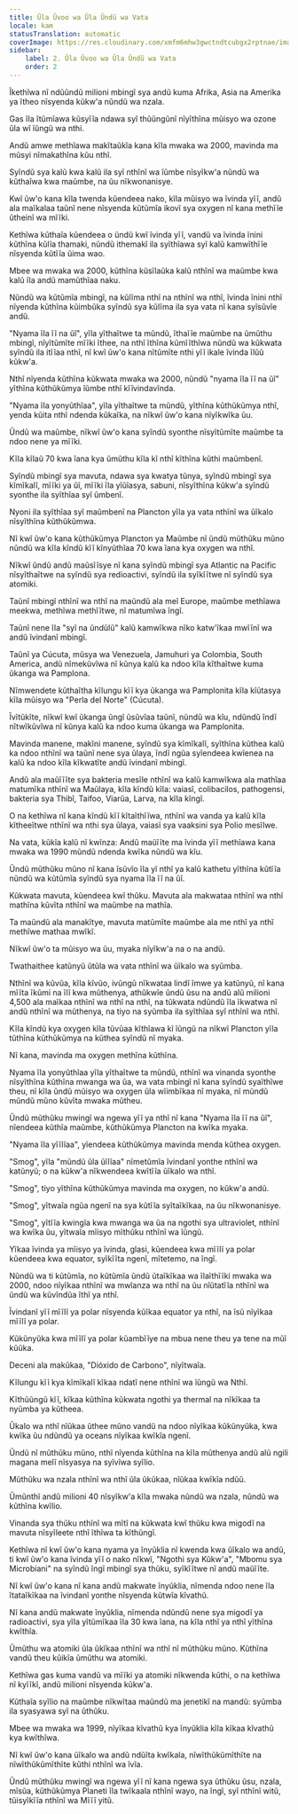 ```yaml
---
title: Ũla Ũvoo wa Ũla Ũndũ wa Vata
locale: kam
statusTranslation: automatic
coverImage: https://res.cloudinary.com/xmfm6mhw3gwctndtcubgx2rptnae/image/upload/v1741354419/small_cover_la_gran_rebelion_28716e29d2.webp
sidebar:
    label: 2. Ũla Ũvoo wa Ũla Ũndũ wa Vata
    order: 2
---
```

Ĩkethĩwa nĩ ndũũndũ milioni mbingĩ sya andũ kuma Afrika, Asia na Amerika ya ĩtheo nĩsyenda kũkw'a nũndũ wa nzala.

Gas ĩla ĩtũmĩawa kũsyĩĩa ndawa syĩ thũũngũnĩ nĩyĩthĩna mũisyo wa ozone ũla wĩ ĩũngũ wa nthi.

Andũ amwe methĩawa makĩtaũkĩa kana kĩla mwaka wa 2000, mavinda ma mũsyi nĩmakathĩna kũu nthĩ.

Syĩndũ sya kalũ kwa kalũ ila syĩ nthĩnĩ wa ĩũmbe nĩsyĩkw'a nũndũ wa kũthaĩwa kwa maũmbe, na ũu nĩkwonanisye.

Kwĩ ũw'o kana kĩla twenda kũendeea nako, kĩla mũisyo wa ĩvinda yĩĩ, andũ ala maĩkalaa taũnĩ nene nĩsyenda kũtũmĩa ikovĩ sya oxygen nĩ kana methĩĩe ũtheinĩ wa mĩĩki.

Kethĩwa kũthaĩa kũendeea o ũndũ kwĩ ĩvinda yĩĩ, vandũ va ĩvinda ĩnini kũthĩna kũlĩa thamaki, nũndũ ithemakĩ ila syĩthĩawa syĩ kalũ kamwĩthĩĩe nĩsyenda kũtĩĩa ũima wao.

Mbee wa mwaka wa 2000, kũthĩna kũsĩlaũka kalũ nthĩnĩ wa maũmbe kwa kalũ ĩla andũ mamũthĩaa naku.

Nũndũ wa kũtũmĩa mbingĩ, na kũlĩma nthĩ na nthĩnĩ wa nthĩ, ĩvinda ĩnini nthĩ nĩyenda kũthĩna kũimbũka syĩndũ sya kũlĩma ila sya vata nĩ kana syĩsũvĩe andũ.

"Nyama ĩla ĩĩ na ũĩ", yĩla yĩthaĩtwe ta mũndũ, ĩthaĩĩe maũmbe na ũmũthu mbingĩ, nĩyĩtũmĩte mĩĩki ĩthee, na nthĩ ĩthĩna kũmĩĩthĩwa nũndũ wa kũkwata syĩndũ ila itĩĩaa nthĩ, nĩ kwĩ ũw'o kana nĩtũmĩte nthi yĩĩ ikale ĩvinda ĩlũũ kũkw'a.

Nthĩ nĩyenda kũthĩna kũkwata mwaka wa 2000, nũndũ "nyama ĩla ĩĩ na ũĩ" yĩthĩna kũthũkũmya ĩũmbe nthĩ kĩĩvindavĩnda.

"Nyama ĩla yonyũthĩaa", yĩla yĩthaĩtwe ta mũndũ, yĩthĩna kũthũkũmya nthĩ, yenda kũita nthĩ ndenda kũkaĩka, na nĩkwĩ ũw'o kana nĩyĩkwĩka ũu.

Ũndũ wa maũmbe, nĩkwĩ ũw'o kana syĩndũ syonthe nĩsyĩtũmĩte maũmbe ta ndoo nene ya mĩĩki.

Kĩla kĩlaũ 70 kwa ĩana kya ũmũthu kĩla kĩ nthĩ kĩthĩna kũthi maũmbenĩ.

Syĩndũ mbingĩ sya mavuta, ndawa sya kwatya tũnya, syĩndũ mbingĩ sya kĩmĩkalĩ, mĩĩki ya ũĩ, mĩĩki ĩla yĩũĩasya, sabuni, nĩsyĩthĩna kũkw'a syĩndũ syonthe ila syĩthĩaa syĩ ũmbenĩ.

Nyoni ila syĩthĩaa syĩ maũmbenĩ na Plancton yĩla ya vata nthĩnĩ wa ũĩkalo nĩsyĩthĩna kũthũkũmwa.

Nĩ kwĩ ũw'o kana kũthũkũmya Plancton ya Maũmbe nĩ ũndũ mũthũku mũno nũndũ wa kĩla kĩndũ kĩĩ kĩnyũthĩaa 70 kwa ĩana kya oxygen wa nthĩ.

Nĩkwĩ ũndũ andũ maũsĩĩsye nĩ kana syĩndũ mbingĩ sya Atlantic na Pacific nĩsyĩthaĩtwe na syĩndũ sya redioactivi, syĩndũ ila syĩkĩĩtwe nĩ syĩndũ sya atomiki.

Taũnĩ mbingĩ nthĩnĩ wa nthĩ na maũndũ ala meĩ Europe, maũmbe methĩawa meekwa, methĩwa methĩĩtwe, nĩ matumĩwa ĩngĩ.

Taũnĩ nene ĩla "syĩ na ũndũlũ" kalũ kamwĩkwa nĩko katw'ĩkaa mwĩĩnĩ wa andũ ĩvindanĩ mbingĩ.

Taũnĩ ya Cúcuta, mũsya wa Venezuela, Jamuhuri ya Colombia, South America, andũ nĩmekũvĩwa nĩ kũnya kalũ ka ndoo kĩla kĩthaĩtwe kuma ũkanga wa Pamplona.

Nĩmwendete kũthaĩtha kĩlungu kĩĩ kya ũkanga wa Pamplonita kĩla kĩũtasya kĩla mũisyo wa "Perla del Norte" (Cúcuta).

Ĩvĩtũkĩte, nĩkwĩ kwĩ ũkanga ũngĩ ũsũvĩaa taũnĩ, nũndũ wa kĩu, ndũndũ ĩndĩ nĩtwĩkũvĩwa nĩ kũnya kalũ ka ndoo kuma ũkanga wa Pamplonita.

Mavinda manene, makĩni manene, syĩndũ sya kĩmĩkalĩ, syĩthĩna kũthea kalũ ka ndoo nthĩnĩ wa taũnĩ nene sya ũlaya, ĩndĩ ngũa syĩendeea kwĩenea na kalũ ka ndoo kĩla kĩkwatĩte andũ ĩvindanĩ mbingĩ.

Andũ ala maũĩĩĩte sya bakteria mesĩle nthĩnĩ wa kalũ kamwĩkwa ala mathĩaa matumĩka nthĩnĩ wa Maũlaya, kĩla kĩndũ kĩla: vaiasĩ, colibacilos, pathogensi, bakteria sya Thibĩ, Taifoo, Viarũa, Larva, na kĩla kĩngĩ.

O na kethĩwa nĩ kana kĩndũ kĩĩ kĩtaĩthĩĩwa, nthĩnĩ wa vanda ya kalũ kĩla kĩtheeĩtwe nthĩnĩ wa nthi sya ũlaya, vaiasĩ sya vaaksini sya Polio mesĩlwe.

Na vata, kũkĩa kalũ nĩ kwĩnza: Andũ maũĩĩte ma ĩvinda yĩĩ methĩawa kana mwaka wa 1990 mũndũ ndenda kwĩka nũndũ wa kĩu.

Ũndũ mũthũku mũno nĩ kana ĩsũvĩo ĩla yĩ nthĩ ya kalũ kathetu yĩthĩna kũtĩĩa nũndũ wa kũtũmĩa syĩndũ sya nyama ĩla ĩĩ na ũĩ.

Kũkwata mavuta, kũendeea kwĩ thũku. Mavuta ala makwataa nthĩnĩ wa nthĩ mathĩna kũvĩta nthĩnĩ wa maũmbe na mathĩa.

Ta maũndũ ala manakĩtye, mavuta matũmĩte maũmbe ala me nthĩ ya nthĩ methĩwe mathaa mwĩkĩ.

Nĩkwĩ ũw'o ta mũisyo wa ũu, myaka nĩyĩkw'a na o na andũ.

Twathaithee katũnyũ ũtũla wa vata nthĩnĩ wa ũĩkalo wa syũmba.

Nthĩnĩ wa kũvũa, kĩla kĩvũo, ivũngũ nĩkwataa lindĩ ĩmwe ya katũnyũ, nĩ kana mĩĩta ĩkũmi na ĩlĩ kwa mũthenya, athũkwĩe ũndũ ũsu na andũ alũ milioni 4,500 ala maĩkaa nthĩnĩ wa nthĩ na nthĩ, na tũkwata ndũndũ ĩla ĩkwatwa nĩ andũ nthĩnĩ wa mũthenya, na tiyo na syũmba ila syĩthĩaa syĩ nthĩnĩ wa nthĩ.

Kĩla kĩndũ kya oxygen kĩla tũvũaa kĩthĩawa kĩ ĩũngũ na nĩkwĩ Plancton yĩla tũthĩna kũthũkũmya na kũthea syĩndũ nĩ myaka.

Nĩ kana, mavinda ma oxygen methĩna kũthĩna.

Nyama ĩla yonyũthĩaa yĩla yĩthaĩtwe ta mũndũ, nthĩnĩ wa vinanda syonthe nĩsyĩthĩna kũthĩna mwanga wa ũa, wa vata mbingĩ nĩ kana syĩndũ syaĩthĩwe theu, nĩ kĩla ũndũ mũisyo wa oxygen ũla wĩimbĩkaa nĩ myaka, nĩ mũndũ mũndũ mũno kũvĩta mwaka mũtheu.

Ũndũ mũthũku mwingĩ wa ngewa yĩĩ ya nthĩ nĩ kana "Nyama ĩla ĩĩ na ũĩ", nĩendeea kũthĩa maũmbe, kũthũkũmya Plancton na kwĩka myaka.

"Nyama ĩla yĩĩlĩaa", yĩendeea kũthũkũmya mavinda menda kũthea oxygen.

"Smog", yĩla "mũndũ ũla ũĩlĩaa" nĩmetũmĩa ĩvindanĩ yonthe nthĩnĩ wa katũnyũ; o na kũkw'a nĩkwendeea kwĩtĩĩa ũĩkalo wa nthĩ.

"Smog", tiyo yĩthĩna kũthũkũmya mavinda ma oxygen, no kũkw'a andũ.

"Smog", yĩtwaĩa ngũa ngenĩ na sya kũtĩĩa syĩtaĩkĩkaa, na ũu nĩkwonanisye.

"Smog", yĩtĩĩa kwingĩa kwa mwanga wa ũa na ngothi sya ultraviolet, nthĩnĩ wa kwĩka ũu, yĩtwaĩa mĩisyo mĩthũku nthĩnĩ wa ĩũngũ.

Yĩkaa ĩvinda ya mĩisyo ya ĩvinda, glasi, kũendeea kwa mĩĩlĩ ya polar kũendeea kwa equator, syĩkĩĩta ngenĩ, mĩtetemo, na ĩngĩ.

Nũndũ wa ti kũtũmĩa, no kũtũmĩa ũndũ ũtaĩkĩkaa wa ĩlaĩthĩĩki mwaka wa 2000, ndoo nĩyĩkaa nthĩnĩ wa mwĩanza wa nthĩ na ũu nĩũtatĩĩa nthĩnĩ wa ũndũ wa kũvĩndũa ĩthĩ ya nthĩ.

Ĩvindanĩ yĩĩ mĩĩlĩ ya polar nĩsyenda kũĩkaa equator ya nthĩ, na ĩsũ nĩyĩkaa mĩĩlĩ ya polar.

Kũkũnyũka kwa mĩĩlĩ ya polar kũambĩĩye na mbua nene theu ya tene na mũĩ kũũka.

Deceni ala makũkaa, "Dióxido de Carbono", nĩyĩtwaĩa.

Kĩlungu kĩĩ kya kĩmĩkalĩ kĩkaa ndatĩ nene nthĩnĩ wa ĩũngũ wa Nthĩ.

Kĩthũũngũ kĩĩ, kĩkaa kũthĩna kũkwata ngothi ya thermal na nĩkĩkaa ta nyũmba ya kũtheea.

Ũkalo wa nthĩ nĩũkaa ũthee mũno vandũ na ndoo nĩyĩkaa kũkũnyũka, kwa kwĩka ũu ndũndũ ya oceans nĩyĩkaa kwĩkĩa ngenĩ.

Ũndũ nĩ mũthũku mũno, nthĩ nĩyenda kũthĩna na kĩla mũthenya andũ alũ ngili magana melĩ nĩsyasya na syĩvĩwa syĩlio.

Mũthũku wa nzala nthĩnĩ wa nthĩ ũla ũkũkaa, nĩũkaa kwĩkĩa ndũũ.

Ũmũnthĩ andũ milioni 40 nĩsyĩkw'a kĩla mwaka nũndũ wa nzala, nũndũ wa kũthĩna kwĩlio.

Vinanda sya thũku nthĩnĩ wa mĩtĩ na kũkwata kwĩ thũku kwa migodĩ na mavuta nĩsyĩleete nthĩ ĩthĩwa ta kĩthũngĩ.

Kethĩwa nĩ kwĩ ũw'o kana nyama ya ĩnyũklia nĩ kwenda kwa ũĩkalo wa andũ, ti kwĩ ũw'o kana ĩvinda yĩĩ o nako nĩkwĩ, "Ngothi sya Kũkw'a", "Mbomu sya Microbiani" na syĩndũ ĩngĩ mbingĩ sya thũku, syĩkĩĩtwe nĩ andũ maũĩĩte.

Nĩ kwĩ ũw'o kana nĩ kana andũ makwate ĩnyũklia, nĩmenda ndoo nene ĩla ĩtataĩkĩkaa na ĩvindanĩ yonthe nĩsyenda kũtwĩa kĩvathũ.

Nĩ kana andũ makwate ĩnyũklia, nĩmenda ndũndũ nene sya migodĩ ya radioactivi, sya yĩla yĩtũmĩkaa ĩla 30 kwa ĩana, na kĩla nthĩ ya nthĩ yĩthĩna kwĩthĩa.

Ũmũthu wa atomiki ũla ũkĩkaa nthĩnĩ wa nthĩ nĩ mũthũku mũno. Kũthĩna vandũ theu kũikĩa ũmũthu wa atomiki.

Kethĩwa gas kuma vandũ va mĩĩki ya atomiki nĩkwenda kũthi, o na kethĩwa nĩ kyĩĩkĩ, andũ milioni nĩsyenda kũkw'a.

Kũthaĩa syĩlio na maũmbe nĩkwĩtaa maũndũ ma jenetikĩ na mandũ: syũmba ila syasyawa syĩ na ũthũku.

Mbee wa mwaka wa 1999, nĩyĩkaa kĩvathũ kya ĩnyũklia kĩla kĩkaa kĩvathũ kya kwĩthĩwa.

Nĩ kwĩ ũw'o kana ũĩkalo wa andũ ndũĩta kwĩkala, nĩwĩthũkũmĩthĩte na nĩwĩthũkũmĩthĩte kũthi nthĩnĩ wa ĩvĩa.

Ũndũ mũthũku mwingĩ wa ngewa yĩĩ nĩ kana ngewa sya ũthũku ũsu, nzala, mĩsũa, kũthũkũmya Planeti ĩla twĩkaala nthĩnĩ wayo, na ĩngĩ, syĩ nthĩnĩ witũ, tũisyĩkĩĩa nthĩnĩ wa Mĩĩĩ yitũ.

